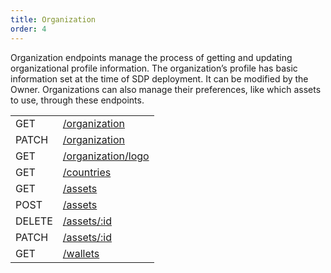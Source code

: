 ```yaml
---
title: Organization
order: 4
---
```



Organization endpoints manage the process of getting and updating organizational profile information. The organization’s profile has basic information set at the time of SDP deployment. It can be modified by the Owner. Organizations can also manage their preferences, like which assets to use, through these endpoints.

<EndpointsTable title="Endpoints">

| | |
| --- | --------------------- |
| GET | [/organization](../get-organization-info.api.mdx) |
| PATCH | [/organization](../patch-organization-profile.api.mdx) |
| GET | [/organization/logo](../get-organization-logo.api.mdx) |
| GET | [/countries](../get-a-list-of-countries-supported-by-this-organization.api.mdx) |
| GET | [/assets](../get-a-list-of-assets-supported-by-this-organization.api.mdx) |
| POST | [/assets](../create-asset.api.mdx) |
| DELETE | [/assets/:id](../delete-asset.api.mdx) |
| PATCH | [/assets/:id](../update-asset.api.mdx) |
| GET | [/wallets](../get-a-list-of-wallets-supported-by-this-organization.api.mdx) |

</EndpointsTable>
